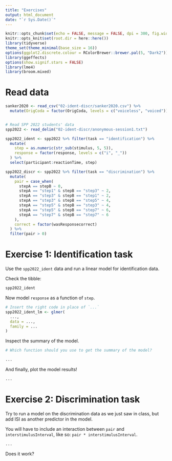 ```yaml
---
title: "Exercises"
output: html_document
date: "`r Sys.Date()`"
---
```


```r
knitr::opts_chunk$set(echo = FALSE, message = FALSE, dpi = 300, fig.width = 7, fig.height = 5, out.height = "500px", fig.align = "center")
knitr::opts_knit$set(root.dir = here::here())
library(tidyverse)
theme_set(theme_minimal(base_size = 16))
options(ggplot2.discrete.colour = RColorBrewer::brewer.pal(5, "Dark2"))
library(ggeffects)
options(show.signif.stars = FALSE)
library(lme4)
library(broom.mixed)
```

# Read data

```r
sanker2020 <- read_csv("02-ident-discr/sanker2020.csv") %>%
  mutate(OrigCoda = factor(OrigCoda, levels = c("voiceless", "voiced")))


# Read SPP 2022 students' data
spp2022 <- read_delim("02-ident-discr/anonymous-session1.txt")

spp2022_ident <- spp2022 %>% filter(task == "identification") %>%
  mutate(
    step = as.numeric(str_sub(stimulus, 5, 5)),
    response = factor(response, levels = c("i", "_"))
  ) %>%
  select(participant:reactionTime, step)

spp2022_discr <- spp2022 %>% filter(task == "discrimination") %>%
  mutate(
    pair = case_when(
      stepA == stepB ~ 0,
      stepA == "step1" & stepB == "step3" ~ 2,
      stepA == "step3" & stepB == "step1" ~ 2,
      stepA == "step3" & stepB == "step5" ~ 4,
      stepA == "step5" & stepB == "step3" ~ 4,
      stepA == "step5" & stepB == "step7" ~ 6,
      stepA == "step7" & stepB == "step7" ~ 6
    ),
    correct = factor(wasResponsecorrect)
  ) %>%
  filter(pair > 0)
```

# Exercise 1: Identification task

Use the `spp2022_ident` data and run a linear model for identification data.

Check the tibble:

```r
spp2022_ident
```

Now model `response` as a function of `step`.

```r
# Insert the right code in place of `...`
spp2022_ident_lm <- glmer(
  ...,
  data = ...,
  family = ...
)
```

Inspect the summary of the model.

```r
# Which function should you use to get the summary of the model?

...
```

And finally, plot the model results!

```r
...
```

# Exercise 2: Discrimination task

Try to run a model on the discrimination data as we just saw in class, but add ISI as another predictor in the model.

You will have to include an interaction between `pair` and `interstimulusInterval`, like so: `pair * interstimulusInterval`.

```r
...
```

Does it work?
